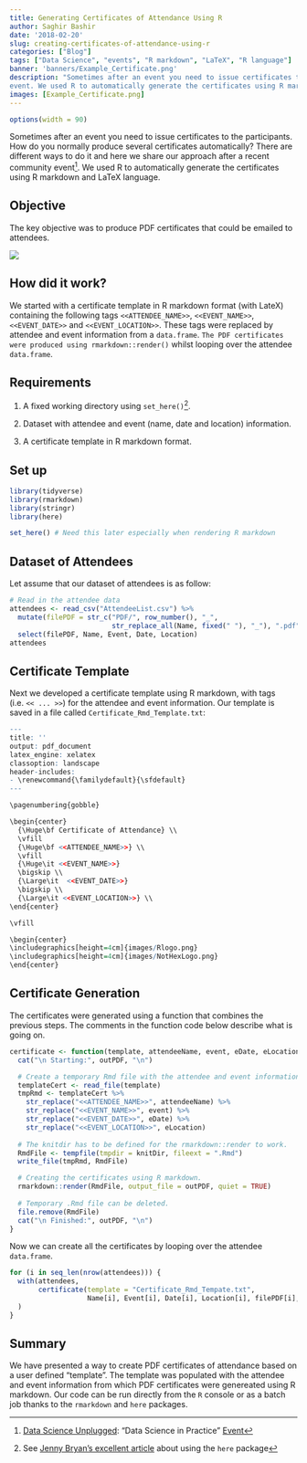 ```yaml
---
title: Generating Certificates of Attendance Using R
author: Saghir Bashir
date: '2018-02-20'
slug: creating-certificates-of-attendance-using-r
categories: ["Blog"]
tags: ["Data Science", "events", "R markdown", "LaTeX", "R language"]
banner: 'banners/Example_Certificate.png'
description: "Sometimes after an event you need to issue certificates to the participants. How do you normally produce several certificates automatically? There are different ways to do it and here we share our approach after a recent community 
event. We used R to automatically generate the certificates using R markdown and LaTeX language."
images: [Example_Certificate.png]
---
```


```r
options(width = 90)
```

Sometimes after an event you need to issue certificates to the participants. 
How do you normally produce several certificates automatically? There are 
different ways to do it and here we share our approach after a recent community 
event[^1]. We used R to automatically generate the certificates using R 
markdown and LaTeX language.

## Objective

The key objective was to produce PDF certificates that could be emailed to 
attendees. 

![](/images/Example_Certificate.png)

## How did it work?

We started with a certificate template in R markdown format (with LateX) containing 
the following tags `<<ATTENDEE_NAME>>`, `<<EVENT_NAME>>`, `<<EVENT_DATE>>` and
`<<EVENT_LOCATION>>`. These tags were replaced by attendee and event information 
from a `data.frame`. ` The PDF certificates were produced using rmarkdown::render()`
whilst looping over the attendee `data.frame`.

## Requirements

1. A fixed working directory using `set_here()`[^2].

2. Dataset with attendee and event (name, date and location) information.

3. A certificate template in R markdown format.

## Set up

```r
library(tidyverse)
library(rmarkdown)
library(stringr)
library(here)

set_here() # Need this later especially when rendering R markdown
```


## Dataset of Attendees

Let assume that our dataset of attendees is as follow:
```r
# Read in the attendee data
attendees <- read_csv("AttendeeList.csv") %>%
  mutate(filePDF = str_c("PDF/", row_number(), "_",
                         str_replace_all(Name, fixed(" "), "_"), ".pdf")) %>%
  select(filePDF, Name, Event, Date, Location)
attendees
```

## Certificate Template
Next we developed a certificate template using R markdown, with tags (i.e. `<< ... >>`)
for the attendee and event information. Our template is saved in a file called
`Certificate_Rmd_Template.txt`:
```r
---
title: ''
output: pdf_document
latex_engine: xelatex
classoption: landscape
header-includes:
- \renewcommand{\familydefault}{\sfdefault}
---

\pagenumbering{gobble}

\begin{center}
  {\Huge\bf Certificate of Attendance} \\
  \vfill
  {\Huge\bf <<ATTENDEE_NAME>>} \\
  \vfill
  {\Huge\it <<EVENT_NAME>>}
  \bigskip \\
  {\Large\it  <<EVENT_DATE>>}
  \bigskip \\
  {\Large\it <<EVENT_LOCATION>>} \\
\end{center}

\vfill

\begin{center}
\includegraphics[height=4cm]{images/Rlogo.png}
\includegraphics[height=4cm]{images/NotHexLogo.png}
\end{center}
```

## Certificate Generation

The certificates were generated using a function that combines the previous steps. 
The comments in the function code below describe what is going on.
```r
certificate <- function(template, attendeeName, event, eDate, eLocation, outPDF, knitDir){
  cat("\n Starting:", outPDF, "\n")

  # Create a temporary Rmd file with the attendee and event information.  
  templateCert <- read_file(template)
  tmpRmd <- templateCert %>%
    str_replace("<<ATTENDEE_NAME>>", attendeeName) %>%
    str_replace("<<EVENT_NAME>>", event) %>%
    str_replace("<<EVENT_DATE>>", eDate) %>%
    str_replace("<<EVENT_LOCATION>>", eLocation)
  
  # The knitdir has to be defined for the rmarkdown::render to work.
  RmdFile <- tempfile(tmpdir = knitDir, fileext = ".Rmd")
  write_file(tmpRmd, RmdFile)

  # Creating the certificates using R markdown.
  rmarkdown::render(RmdFile, output_file = outPDF, quiet = TRUE)
  
  # Temporary .Rmd file can be deleted.
  file.remove(RmdFile)
  cat("\n Finished:", outPDF, "\n")
}

```

Now we can create all the certificates by looping over the attendee 
`data.frame`.
```r
for (i in seq_len(nrow(attendees))) {
  with(attendees,
       certificate(template = "Certificate_Rmd_Tempate.txt",
                   Name[i], Event[i], Date[i], Location[i], filePDF[i], here())
  )
}
```

## Summary

We have presented a way to create PDF certificates of attendance based on a user 
defined "template". The template was populated with the attendee and event 
information from which PDF certificates were genereated using R markdown. Our 
code can be run directly from the `R` console or as a batch job thanks to the
`rmarkdown` and `here` packages. 


[^1]: [Data Science Unplugged](dsup.org): "Data Science in Practice" 
[Event](https://www.meetup.com/Data-Science-Unplugged/events/246963169/)

[^2]: See [Jenny Bryan's excellent 
article](https://www.tidyverse.org/articles/2017/12/workflow-vs-script/)
about using the `here` package



